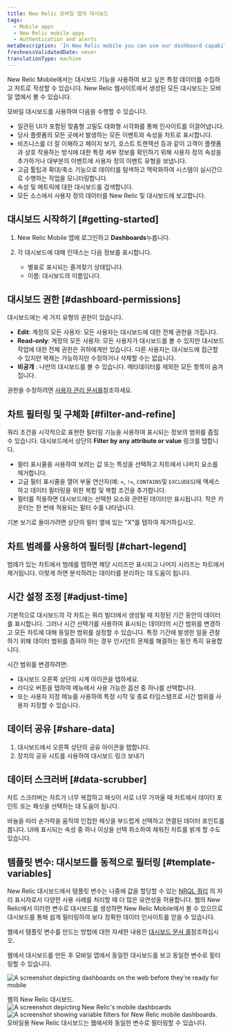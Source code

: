 ```yaml
---
title: New Relic 모바일 앱의 대시보드
tags:
  - Mobile apps
  - New Relic mobile apps
  - Authentication and alerts
metaDescription: 'In New Relic mobile you can use our dashboard capability to gather and chart the specific data you want to see, the way you want to see it, from anywhere in our platform.'
freshnessValidatedDate: never
translationType: machine
---
```





New Relic Mobile에서는 대시보드 기능을 사용하여 보고 싶은 특정 데이터를 수집하고 차트로 작성할 수 있습니다. New Relic 웹사이트에서 생성된 모든 대시보드는 모바일 앱에서 볼 수 있습니다.

모바일 대시보드를 사용하여 다음을 수행할 수 있습니다.

* 일관된 UI가 포함된 맞춤형 고밀도 대화형 시각화를 통해 인사이트를 이끌어냅니다.
* 당사 플랫폼의 모든 곳에서 발생하는 모든 이벤트와 속성을 차트로 표시합니다.
* 비즈니스를 더 잘 이해하고 페이지 보기, 호스트 트랜잭션 등과 같이 고객이 플랫폼과 상호 작용하는 방식에 대한 특정 세부 정보를 확인하기 위해 사용자 정의 속성을 추가하거나 대부분의 이벤트에 사용자 정의 이벤트 유형을 보냅니다.
* 고급 툴팁과 확대/축소 기능으로 데이터를 탐색하고 맥락화하여 시스템이 실시간으로 수행하는 작업을 모니터링합니다.
* 속성 및 메트릭에 대한 대시보드를 검색합니다.
* 모든 소스에서 사용자 정의 데이터를 New Relic 및 대시보드에 보고합니다.

## 대시보드 시작하기 [#getting-started]

1. New Relic Mobile 앱에 로그인하고 **Dashboards**누릅니다.

2. 각 대시보드에 대해 인덱스는 다음 정보를 표시합니다.

   * 별표로 표시되는 즐겨찾기 상태입니다.
   * 이름: 대시보드의 이름입니다.

## 대시보드 권한 [#dashboard-permissions]

대시보드에는 세 가지 유형의 권한이 있습니다.

* **Edit**: 계정의 모든 사용자: 모든 사용자는 대시보드에 대한 전체 권한을 가집니다.
* **Read-only**: 계정의 모든 사용자: 모든 사용자가 대시보드를 볼 수 있지만 대시보드 작업에 대한 전체 권한은 귀하에게만 있습니다. 다른 사용자는 대시보드에 접근할 수 있지만 복제는 가능하지만 수정하거나 삭제할 수는 없습니다.
* **비공개** : 나만의 대시보드를 볼 수 있습니다. 메타데이터를 제외한 모든 항목이 숨겨집니다.

권한을 수정하려면 [사용자 관리 문서를](/docs/accounts/accounts-billing/new-relic-one-user-management/user-management-concepts/)참조하세요.

## 차트 필터링 및 구체화 [#filter-and-refine]

쿼리 조건을 시각적으로 표현한 필터링 기능을 사용하여 표시되는 정보의 범위를 좁힐 수 있습니다. 대시보드에서 상단의 **Filter by any attribute or value** 링크를 탭합니다.

* 필터 표시줄을 사용하여 보려는 값 또는 특성을 선택하고 차트에서 나머지 요소를 제거합니다.
* 고급 필터 표시줄을 열어 부울 연산자(예: `=`, `!=`, `CONTAINS`및 `EXCLUDES`)에 액세스하고 데이터 필터링을 위한 복합 및 복합 조건을 추가합니다.
* 필터를 적용하면 대시보드에는 선택한 요소와 관련된 데이터만 표시됩니다. 작은 카운터는 한 번에 적용되는 필터 수를 나타냅니다.

기본 보기로 돌아가려면 상단의 필터 옆에 있는 "X"를 탭하여 제거하십시오.

## 차트 범례를 사용하여 필터링 [#chart-legend]

범례가 있는 차트에서 범례를 탭하면 해당 시리즈만 표시되고 나머지 시리즈는 차트에서 제거됩니다. 이렇게 하면 분석하려는 데이터를 분리하는 데 도움이 됩니다.

## 시간 설정 조정 [#adjust-time]

기본적으로 대시보드의 각 차트는 쿼리 빌더에서 생성될 때 지정된 기간 동안의 데이터를 표시합니다. 그러나 시간 선택기를 사용하여 표시되는 데이터의 시간 범위를 변경하고 모든 차트에 대해 동일한 범위를 설정할 수 있습니다. 특정 기간에 발생한 일을 관찰하기 위해 데이터 범위를 좁혀야 하는 경우 인시던트 문제를 해결하는 동안 특히 유용합니다.

시간 범위를 변경하려면:

* 대시보드 오른쪽 상단의 시계 아이콘을 탭하세요.
* 라디오 버튼을 탭하여 메뉴에서 사용 가능한 옵션 중 하나를 선택합니다.
* 또는 사용자 지정 메뉴를 사용하여 특정 시작 및 종료 타임스탬프로 시간 범위를 사용자 지정할 수 있습니다.

## 데이터 공유 [#share-data]

1. 대시보드에서 오른쪽 상단의 공유 아이콘을 탭합니다.
2. 장치의 공유 시트를 사용하여 대시보드 링크 보내기

## 데이터 스크러버 [#data-scrubber]

차트 스크러버는 차트가 너무 복잡하고 패싯이 서로 너무 가까울 때 차트에서 데이터 포인트 또는 패싯을 선택하는 데 도움이 됩니다.

바늘을 따라 손가락을 움직여 인접한 패싯을 부드럽게 선택하고 연결된 데이터 포인트를 봅니다. UI에 표시되는 속성 중 하나 이상을 선택 취소하여 채워진 차트를 밝게 할 수도 있습니다.

## 템플릿 변수: 대시보드를 동적으로 필터링 [#template-variables]

New Relic 대시보드에서 템플릿 변수는 나중에 값을 할당할 수 있는 [NRQL 쿼리](/docs/query-your-data/nrql-new-relic-query-language/get-started/introduction-nrql-new-relics-query-language/) 의 자리 표시자로서 다양한 사용 사례를 처리할 때 더 많은 유연성을 허용합니다. 웹의 New Relic에서 이러한 변수로 대시보드를 생성하면 New Relic Mobile에서 볼 수 있으므로 대시보드를 통해 쉽게 필터링하여 보다 정확한 데이터 인사이트를 얻을 수 있습니다.

웹에서 템플릿 변수를 만드는 방법에 대한 자세한 내용은 [대시보드 문서 를](/docs/query-your-data/explore-query-data/dashboards/introduction-dashboards/)참조하십시오.

웹에서 대시보드를 만든 후 모바일 앱에서 동일한 대시보드를 보고 동일한 변수로 필터링할 수 있습니다.

<img
  title="Web view of dashboards"
  alt="A screenshot depicting dashboards on the web before they're ready for mobile"
  src={dashboardsDashboardstoPrepareforMobile}
/>

<figcaption>
  웹의 New Relic 대시보드.
</figcaption>

<SideBySide>
  <Side>
    <img
      title="New Relic mobile dashboards"
      alt="A screenshot depicting New Relic's mobile dashboards"
      src={dashboardsMobileDashboards}
      style={{ width: "50%" }}
    />
  </Side>

  <Side>
    <img
      title="mobile dashboards filtered by variable"
      alt="A screenshot showing variable filters for New Relic mobile dashboards."
      src={dashboardsFilterMobileDashboardsbyVariable}
      style={{ width: "50%" }}
    />
  </Side>
</SideBySide>

<figcaption>
  모바일용 New Relic 대시보드는 웹에서와 동일한 변수로 필터링할 수 있습니다.
</figcaption>
